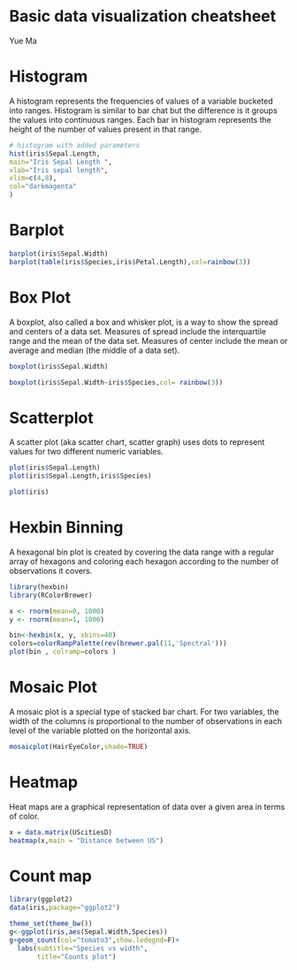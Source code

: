 
# Basic data visualization cheatsheet

Yue Ma

#	Histogram
A histogram represents the frequencies of values of a variable bucketed into ranges. Histogram is similar to bar chat but the difference is it groups the values into continuous ranges. Each bar in histogram represents the height of the number of values present in that range.

```r
# histogram with added parameters
hist(iris$Sepal.Length,
main="Iris Sepal Length ",
xlab="Iris sepal length",
xlim=c(4,8),
col="darkmagenta"
)
```

# Barplot
```r
barplot(iris$Sepal.Width)
barplot(table(iris$Species,iris$Petal.Length),col=rainbow(3))
```
# Box Plot
A boxplot, also called a box and whisker plot, is a way to show the spread and centers of a data set. Measures of spread include the interquartile range and the mean of the data set. Measures of center include the mean or average and median (the middle of a data set).

```r
boxplot(iris$Sepal.Width)

boxplot(iris$Sepal.Width~iris$Species,col= rainbow(3))
```
# Scatterplot
A scatter plot (aka scatter chart, scatter graph) uses dots to represent values for two different numeric variables.


```r
plot(iris$Sepal.Length)
plot(iris$Sepal.Length,iris$Species)
```

```r
plot(iris)
```


# Hexbin Binning
A hexagonal bin plot is created by covering the data range with a regular array of hexagons and coloring each hexagon according to the number of observations it covers.

```r
library(hexbin)
library(RColorBrewer)

x <- rnorm(mean=0, 1000)
y <- rnorm(mean=1, 1000)

bin<-hexbin(x, y, xbins=40)
colors=colorRampPalette(rev(brewer.pal(11,'Spectral')))
plot(bin , colramp=colors ) 
```
# Mosaic Plot
A mosaic plot is a special type of stacked bar chart. For two variables, the width of the columns is proportional to the number of observations in each level of the variable plotted on the horizontal axis.


```r
mosaicplot(HairEyeColor,shade=TRUE)
```

# Heatmap
Heat maps are a graphical representation of data over a given area in terms of color.

```r
x = data.matrix(UScitiesD)
heatmap(x,main = "Distance between US")
```
# Count map
```r
library(ggplot2)
data(iris,package="ggplot2")

theme_set(theme_bw())
g<-ggplot(iris,aes(Sepal.Width,Species))
g+geom_count(col="tomato3",show.ledegnd=F)+
  labs(subtitle="Species vs width",
       title="Counts plot")
```

